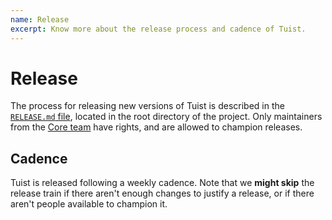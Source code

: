 ```yaml
---
name: Release
excerpt: Know more about the release process and cadence of Tuist.
---
```



# Release

The process for releasing new versions of Tuist is described in the [`RELEASE.md` file](https://github.com/tuist/tuist/blob/master/RELEASE.md),
located in the root directory of the project.
Only maintainers from the [Core team](/docs/contribution/core-team/) have rights,
and are allowed to champion releases.

## Cadence

Tuist is released following a weekly cadence. Note that we **might skip** the release train if there aren't enough changes to justify a release,
or if there aren't people available to champion it.

<NextRelease />
